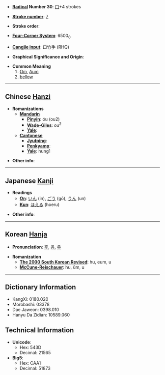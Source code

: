 * '''[[Wiktionary:Chinese radical index| Radical]] Number 30''': [[Wiktionary:Chinese radical index 口|口]]+4 strokes

* '''[[Wiktionary:Chinese total strokes index|Stroke number]]''': [[Wiktionary:Chinese total strokes index 7|7]]

* '''Stroke order''': 

* '''[[Wiktionary:Chinese four corner index|Four-Corner System]]''': 6500<sub>0</sub>

* '''[[Wiktionary:Chinese Cangjie index|Cangjie input]]''': 口竹手 (RHQ)

* '''Graphical Significance and Origin''': 

* '''Common Meaning'''
*# [[Om]], [[Aum]]
*# [[bellow]]

----

== Chinese [[Hanzi]] ==

* '''Romanizations'''
** '''[[Mandarin]]'''
*** '''[[Pinyin]]''': óu (ou2)
*** '''[[Wade-Giles]]''': ou<sup>2</sup>
*** '''[[Yale]]''': 
** '''[[Cantonese]]'''
*** '''[[Jyutping]]''':
*** '''[[Penkyamp]]''': 
*** '''[[Yale]]''': hung1

* '''Other info''': 

----

== Japanese [[Kanji]] ==

* '''Readings'''
** '''[[On]]''': [[いん]] (in), [[ごう]] (gō), [[うん]] (un)
** '''[[Kun]]''': [[ほえる]] (hoeru)

* '''Other info''':  

----

== Korean [[Hanja]] ==

* '''Pronunciation''': [[후]], [[음]], [[우]]

* '''Romanization'''
** '''[[The 2000 South Korean Revised Romanization|The 2000 South Korean Revised]]''': hu, eum, u
** '''[[McCune-Reischauer]]''': hu, ŭm, u

----

== Dictionary Information ==

* KangXi: 0180.020
* Morobashi: 03378
* Dae Jaweon: 0398.010
* Hanyu Da Zidian: 10589.060

== Technical Information ==

* '''Unicode''':
** Hex: 543D
** Decimal: 21565
* '''Big5''':
** Hex: CAA1
** Decimal: 51873
